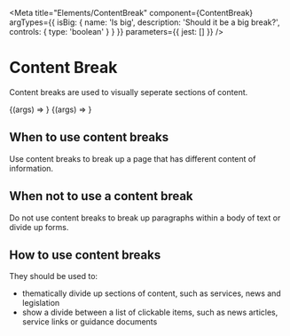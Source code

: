 
<Meta
    title="Elements/ContentBreak"
    component={ContentBreak}
    argTypes={{
        isBig: {
            name: 'Is big',
            description: 'Should it be a big break?',
            controls: {
                type: 'boolean'
            }
        }
    }}
    parameters={{
        jest: []
    }}
/>

# Content Break

Content breaks are used to visually seperate sections of content.

<Canvas>
    <Story name="Large break" args={{
        isBig: true
    }}>
        {(args) => <ContentBreak {...args } />}
    </Story>
</Canvas>

<Canvas>
    <Story name="Small break" args={{
        isBig: false
    }}>
        {(args) => <ContentBreak {...args } />}
    </Story>
</Canvas>

<ArgsTable of={ContentBreak} />

## When to use content breaks

Use content breaks to break up a page that has different content of information.

## When not to use a content break

Do not use content breaks to break up paragraphs within a body of text or divide up forms.

## How to use content breaks

They should be used to:

- thematically divide up sections of content, such as services, news and legislation
- show a divide between a list of clickable items, such as news articles, service links or guidance documents
